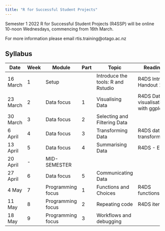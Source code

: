 ```yaml
---
title: "R for Successful Student Projects"
---
```




Semester 1 2022 R for Successful Student Projects (R4SSP) will be online 10-noon Wednesdays, commencing from 16th March.


For more information please email rtis.training@otago.ac.nz

## Syllabus

Date | Week | Module | Part | Topic | Readings
---|---|---|---|---|---|---
16 March | 1 | Setup | | Introduce the tools: R and Rstudio | R4DS Intro + Handout 1
23 March | 2 | Data focus |1 | Visualising Data |R4DS Data visualisation with ggplot2
30 March | 3 | Data focus |2 | Selecting and Filtering Data
6 April | 4 | Data focus |3 | Transforming Data | R4DS data transformation
13 April | 5 | Data focus |4 | Summarising Data | R4DS - EDA
20 April | - | MID-SEMESTER | |
27 April | 6 | Data focus |5 | Communicating Data
4 May | 7 | Programming focus | 1 | Functions and Choices| R4DS functions
11 May | 8 | Programming focus | 2 | Repeating code | R4DS iteration
18 May | 9 | Programming focus | 3 | Workflows and debugging | 
